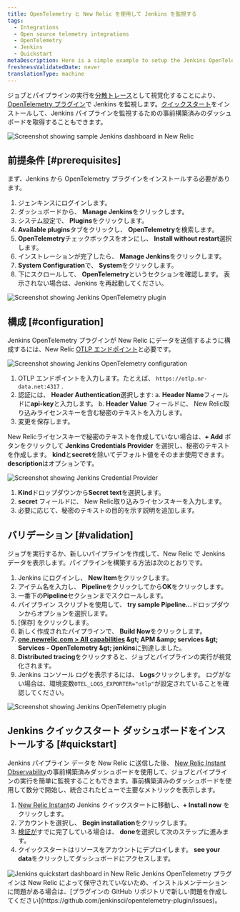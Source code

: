 ```yaml
---
title: OpenTelemetry と New Relic を使用して Jenkins を監視する
tags:
  - Integrations
  - Open source telemetry integrations
  - OpenTelemetry
  - Jenkins
  - Quickstart
metaDescription: Here is a simple example to setup the Jenkins OpenTelemetry plugin to send data to New Relic.
freshnessValidatedDate: never
translationType: machine
---
```


ジョブとパイプラインの実行を[分散トレース](/docs/distributed-tracing/concepts/introduction-distributed-tracing)として視覚化することにより、 [OpenTelemetry プラグイン](https://plugins.jenkins.io/opentelemetry)で Jenkins を監視します。[クイックスタート](https://newrelic.com/instant-observability/jenkins)をインストールして、Jenkins パイプラインを監視するための事前構築済みのダッシュボードを取得することもできます。

<img title="Screenshot showing sample Jenkins dashboard in New Relic" alt="Screenshot showing sample Jenkins dashboard in New Relic" src="/images/opentelemetry_screenshot-full_jenkins-05.webp" />

## 前提条件 [#prerequisites]

まず、Jenkins から OpenTelemetry プラグインをインストールする必要があります。

1. ジェンキンスにログインします。
2. ダッシュボードから、 <DNT>**Manage Jenkins**</DNT>をクリックします。
3. システム設定で、 <DNT>**Plugins**</DNT>をクリックします。
4. <DNT>**Available plugins**</DNT>タブをクリックし、 <DNT>**OpenTelemetry**</DNT>を検索します。
5. <DNT>**OpenTelemetry**</DNT>チェックボックスをオンにし、 <DNT>**Install without restart**</DNT>選択します。
6. インストレーションが完了したら、 <DNT>**Manage Jenkins**</DNT>をクリックします。
7. <DNT>**System Configuration**</DNT>で、 <DNT>**System**</DNT>をクリックします。
8. 下にスクロールして、 <DNT>**OpenTelemetry**</DNT>というセクションを確認します。 表示されない場合は、Jenkins を再起動してください。

<img title="Screenshot showing Jenkins OpenTelemetry plugin" alt="Screenshot showing Jenkins OpenTelemetry plugin" src="/images/opentelemetry_screenshot-full_jenkins-01.webp" />

## 構成 [#configuration]

Jenkins OpenTelemetry プラグインが New Relic にデータを送信するように構成するには、New Relic [OTLP エンドポイント](/docs/more-integrations/open-source-telemetry-integrations/opentelemetry/opentelemetry-setup/#note-endpoints)と<InlinePopover type="licenseKey" />必要です。

<img title="Screenshot showing Jenkins OpenTelemetry configuration" alt="Screenshot showing Jenkins OpenTelemetry configuration" src="/images/opentelemetry_screenshot-full_integrations-jenkins-02.webp" />

1. OTLP エンドポイントを入力します。たとえば、 `https://otlp.nr-data.net:4317` .
2. 認証には、 <DNT>**Header Authentication**</DNT>選択します: a. <DNT>**Header Name**</DNT>フィールドに<DNT>**api-key**</DNT>と入力します。 b. <DNT>**Header Value**</DNT> フィールドに、 New Relic取り込みライセンスキーを含む秘密のテキストを入力します。
3. 変更を保存します。

New Relicライセンスキーで秘密のテキストを作成していない場合は、<DNT>**+ Add**</DNT> ボタンをクリックして <DNT>**Jenkins Credentials Provider**</DNT> を選択し、秘密のテキストを作成します。 <DNT>**kind**</DNT>と<DNT>**secret**</DNT>を除いてデフォルト値をそのまま使用できます。 <DNT>**description**</DNT>はオプションです。

<img title="Screenshot showing Jenkins Credential Provider" alt="Screenshot showing Jenkins Credential Provider" src="/images/opentelemetry_screenshot-full_integrations-jenkins-03.webp" />

1. <DNT>**Kind**</DNT>ドロップダウンから<DNT>**Secret text**</DNT>を選択します。
2. <DNT>**secret**</DNT> フィールドに、 New Relic取り込みライセンスキーを入力します。
3. 必要に応じて、秘密のテキストの目的を示す説明を追加します。

## バリデーション [#validation]

ジョブを実行するか、新しいパイプラインを作成して、New Relic で Jenkins データを表示します。パイプラインを構築する方法は次のとおりです。

1. Jenkins にログインし、 <DNT>**New Item**</DNT>をクリックします。
2. アイテム名を入力し、 <DNT>**Pipeline**</DNT>をクリックしてから<DNT>**OK**</DNT>をクリックします。
3. 一番下の<DNT>**Pipeline**</DNT>セクションまでスクロールします。
4. パイプライン スクリプトを使用して、 <DNT>**try sample Pipeline...**</DNT>ドロップダウンからオプションを選択します。
5. \[保存] をクリックします。
6. 新しく作成されたパイプラインで、 <DNT>**Build Now**</DNT>をクリックします。
7. <DNT>**[one.newrelic.com &gt; All capabilities](https://one.newrelic.com/all-capabilities) &amp;gt; APM &amp;amp; services &amp;gt; Services - OpenTelemetry &amp;gt; jenkins**</DNT>に到達しました。
8. <DNT>**Distributed tracing**</DNT>をクリックすると、ジョブとパイプラインの実行が視覚化されます。
9. Jenkins コンソール ログを表示するには、 <DNT>**Logs**</DNT>クリックします。 ログがない場合は、環境変数`OTEL_LOGS_EXPORTER="otlp"`が設定されていることを確認してください。

<img title="Screenshot showing Jenkins OpenTelemetry plugin" alt="Screenshot showing Jenkins OpenTelemetry plugin" src="/images/opentelemetry_screenshot-full_opentelemetry-jenkins-04.webp" />

## Jenkins クイックスタート ダッシュボードをインストールする [#quickstart]

Jenkins パイプライン データを New Relic に送信した後、 [New Relic Instant Observability](http://newrelic.com/instant-observability)の事前構築済みダッシュボードを使用して、ジョブとパイプラインの実行を簡単に監視することもできます。事前構築済みのダッシュボードを使用して数分で開始し、統合されたビューで主要なメトリックを表示します。

1. [New Relic Instant](https://newrelic.com/instant-observability/jenkins)の Jenkins クイックスタートに移動し、<DNT>**+ Install now**</DNT> をクリックします。
2. アカウントを選択し、 <DNT>**Begin installation**</DNT>をクリックします。
3. [検証が](#validation)すでに完了している場合は、 <DNT>**done**</DNT>を選択して次のステップに進みます。
4. クイックスタートはリソースをアカウントにデプロイします。 <DNT>**see your data**</DNT>をクリックしてダッシュボードにアクセスします。

<img title="Jenkins quickstart dashboard in New Relic" alt="Jenkins quickstart dashboard in New Relic" src="/images/opentelemetry_screenshot-full_jenkins-05.webp" />

<Callout variant="important">
  Jenkins OpenTelemetry プラグインは New Relic によって保守されていないため、インストルメンテーションに問題がある場合は、[プラグインの GitHub リポジトリで新しい問題を作成してください](https://github.com/jenkinsci/opentelemetry-plugin/issues)。
</Callout>

<InstallFeedback />